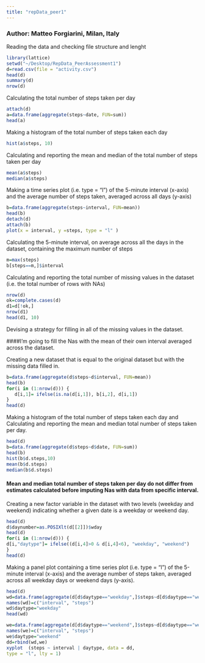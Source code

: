 ```yaml
---
title: "repData_peer1"
---
```




### Author: Matteo Forgiarini, Milan, Italy
Reading the data and checking file structure and lenght
```r
library(lattice)
setwd("~/Desktop/RepData_PeerAssessment1")
d=read.csv(file = "activity.csv")
head(d)
summary(d)
nrow(d)
```

Calculating the total number of steps taken per day
```r
attach(d)
a=data.frame(aggregate(steps~date, FUN=sum))
head(a)

```


Making a histogram of the total number of steps taken each day
```r
hist(a$steps, 10)

```
Calculating and reporting the mean and median of the total number of steps taken per day
```r
mean(a$steps)
median(a$steps)
```

Making a time series plot (i.e. type = "l") of the 5-minute interval (x-axis) and the average number of steps taken, averaged across all days (y-axis)
```r
b=data.frame(aggregate(steps~interval, FUN=mean))
head(b)
detach(d)
attach(b)
plot(x = interval, y =steps, type = "l" )

```

Calculating the  5-minute interval, on average across all the days in the dataset, containing the maximum number of steps
```r
m=max(steps)
b[steps==m,]$interval

```

Calculating and reporting the total number of missing values in the dataset (i.e. the total number of rows with NAs)
```r
nrow(d) 
ok=complete.cases(d)
d1=d[!ok,]
nrow(d1)
head(d1, 10)

```
Devising a strategy for filling in all of the missing values in the dataset.

####I'm going to fill the Nas with the mean of their own interval averaged across the dataset.

Creating a new dataset that is equal to the original dataset but with the missing data filled in.
```r
b=data.frame(aggregate(d$steps~d$interval, FUN=mean))
head(b)
for(i in (1:nrow(d))) {
   d[i,1]= ifelse(is.na(d[i,1]), b[i,2], d[i,1])
}
head(d)
```
Making a histogram of the total number of steps taken each day and Calculating and reporting the mean and median total number of steps taken per day.
```r
head(d)
b=data.frame(aggregate(d$steps~d$date, FUN=sum))
head(b)
hist(b$d.steps,10)
mean(b$d.steps)
median(b$d.steps)
```
#### Mean and median total number of steps taken per day do not differ from estimates calculated before imputing Nas with data from specific interval.

Creating a new factor variable in the dataset with two levels  (weekday and weekend) indicating whether a given date is a weekday or weekend day.
```r
head(d)
d$daynumber=as.POSIXlt(d[[2]])$wday
head(d)
for(i in (1:nrow(d))) {
d[i,"daytype"]= ifelse((d[i,4]>0 & d[i,4]<6), "weekday", "weekend")
}
head(d)

```
Making a panel plot containing a time series plot (i.e. type = "l") of the 5-minute interval (x-axis) and the average number of steps taken, averaged across all weekday days or weekend days (y-axis).


```r
head(d)
wd=data.frame(aggregate(d[d$daytype=="weekday",]$steps~d[d$daytype=="weekday",]$interval, FUN=mean))
names(wd)=c("interval", "steps")
wd$daytype="weekday"
head(wd)

we=data.frame(aggregate(d[d$daytype=="weekend",]$steps~d[d$daytype=="weekend",]$interval, FUN=mean))
names(we)=c("interval", "steps")
we$daytype="weekend"
dd=rbind(wd,we)
xyplot  (steps ~ interval | daytype, data = dd,
type = "l", lty = 1)

```

```r

```